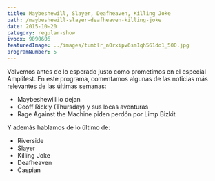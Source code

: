 ```yaml
---
title: Maybeshewill, Slayer, Deafheaven, Killing Joke
path: /maybeshewill-slayer-deafheaven-killing-joke
date: 2015-10-20
category: regular-show
ivoox: 9090606
featuredImage: ../images/tumblr_n0rxipv6sm1qh561do1_500.jpg
programNumber: 5
---
```


Volvemos antes de lo esperado justo como prometimos en el especial Amplifest. En este programa, comentamos algunas de las noticias más relevantes de las últimas semanas:

*   Maybeshewill lo dejan
*   Geoff Rickly (Thursday) y sus locas aventuras
*   Rage Against the Machine piden perdón por Limp Bizkit

Y además hablamos de lo último de:

*   Riverside
*   Slayer
*   Killing Joke
*   Deafheaven
*   Caspian

